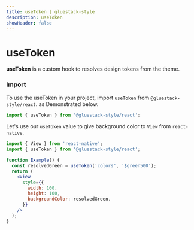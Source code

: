 ```yaml
---
title: useToken | gluestack-style
description: useToken
showHeader: false
---
```



<Meta title="hooks/useToken" />

# useToken

**useToken** is a custom hook to resolves design tokens from the theme.

### Import

To use the useToken in your project, import `useToken` from `@gluestack-style/react`. as Demonstrated below.

```jsx
import { useToken } from '@gluestack-style/react';
```

Let's use our `useToken` value to give background color to `View` from `react-native`.

```jsx
import { View } from 'react-native';
import { useToken } from '@gluestack-style/react';

function Example() {
  const resolvedGreen = useToken('colors', '$green500');
  return (
    <View
      style={{
        width: 100,
        height: 100,
        backgroundColor: resolvedGreen,
      }}
    />
  );
}
```
